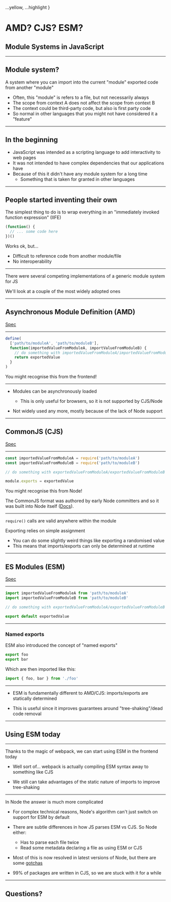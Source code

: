 
  ...yellow,
  ...highlight
}


# AMD? CJS? ESM?
## Module Systems in JavaScript

---

## Module system?

A system where you can import into the current "module" exported code from another "module"

- Often, this "module" is refers to a file, but not necessarily always
- The scope from context A does not affect the scope from context B
- The context could be third-party code, but also is first party code
- So normal in other languages that you might not have considered it a "feature"

---

## In the beginning

- JavaScript was intended as a scripting language to add interactivity to web pages
- It was not intended to have complex dependencies that our applications have
- Because of this it didn't have any module system for a long time
  - Something that is taken for granted in other languages

---

## People started inventing their own

The simplest thing to do is to wrap everything in an "immediately invoked function expression" (IIFE)

```js
(function() {
  // ... some code here
})()
```

Works ok, but...

- Difficult to reference code from another module/file
- No interoperability

---

There were several competing implementations of a generic module system for JS

We'll look at a couple of the most widely adopted ones

---

## Asynchronous Module Definition (AMD)

[Spec](https://github.com/amdjs/amdjs-api)

---

```js
define(
  ['path/to/moduleA', 'path/to/moduleB'],
  function(importedValueFromModuleA, importValueFromModuleB) {
    // do something with importedValueFromModuleA/importedValueFromModuleB
    return exportedValue
  }
)
```

You might recognise this from the frontend!

---

- Modules can be asynchronously loaded
  - This is only useful for browsers, so it is not supported by CJS/Node

- Not widely used any more, mostly because of the lack of Node support

---

## CommonJS (CJS)

[Spec](http://wiki.commonjs.org/wiki/Modules/1.1)

---

```js
const importedValueFromModuleA = require('path/to/moduleA')
const importedValueFromModuleB = require('path/to/moduleB')

// do something with exportedValueFromModuleA/exportedValueFromModuleB

module.exports = exportedValue
```

You might recognise this from Node!

The CommonJS format was authored by early Node committers and so it was built into Node itself ([Docs](https://nodejs.org/docs/latest/api/modules.html)).

---

`require()` calls are valid anywhere within the module

<Divider />

Exporting relies on simple assignment
- You can do some slightly weird things like exporting a randomised value
- This means that imports/exports can only be determined at runtime

---

## ES Modules (ESM)

[Spec](https://tc39.es/ecma262/#sec-modules)

---

```js
import importedValueFromModuleA from 'path/to/moduleA'
import importedValueFromModuleB from 'path/to/moduleB'

// do something with exportedValueFromModuleA/exportedValueFromModuleB

export default exportedValue
```

---

### Named exports

ESM also introduced the concept of "named exports"

```js
export foo
export bar
```

Which are then imported like this:

```js
import { foo, bar } from './foo'
```

---

- ESM is fundamentally different to AMD/CJS: imports/exports are statically determined

- This is useful since it improves guarantees around "tree-shaking"/dead code removal

---

## Using ESM today

---

Thanks to the magic of webpack, we can start using ESM in the frontend today

- Well sort of... webpack is actually compiling ESM syntax away to something like CJS

- We still can take advantages of the static nature of imports to improve tree-shaking

---

In Node the answer is much more complicated

- For complex technical reasons, Node's algorithm can't just switch on support for ESM by default

- There are subtle differences in how JS parses ESM vs CJS. So Node either:
  - Has to parse each file twice
  - Read some metadata declaring a file as using ESM or CJS

- Most of this is now resolved in latest versions of Node, but there are some [gotchas](https://2ality.com/2019/04/nodejs-esm-impl.html)

- 99% of packages are written in CJS, so we are stuck with it for a while

---

## Questions?
